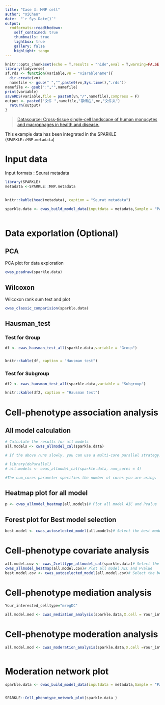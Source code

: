 ```yaml
---
title: "Case 3: MNP cell"
author: "XiChen"
date:  "`r Sys.Date()`"
output:
  rmdformats::readthedown:
    self_contained: true
    thumbnails: true
    lightbox: true
    gallery: false
    highlight: tango
---
```


```r
knitr::opts_chunk$set(echo = T,results = "hide",eval = T,warning=FALSE,message=FALSE)
library(tidyverse)
sf.rds <- function(variable,vn = "viarablename"){
  dir.create(vn)
  namefile <- gsub(" ","",paste0(vn,Sys.time(),".rds"))
namefile <- gsub(":","",namefile)
print(variable)
saveRDS(variable,file = paste0(vn,"/",namefile),compress = F)
output <- paste0("文件 ",namefile,"存储在",vn,"文件夹")
  return(output)
}


```

 


>[Datasource: Cross-tissue single-cell landscape of human monocytes and macrophages in health and disease.](https://www.cell.com/immunity/fulltext/S1074-7613(21)00293-4?_returnURL=https%3A%2F%2Flinkinghub.elsevier.com%2Fretrieve%2Fpii%2FS1074761321002934%3Fshowall%3Dtrue)


This example data has been integrated in the SPARKLE (`SPARKLE::MNP.metadata`)


# Input data

Input formats : Seurat metadata


```r
 
library(SPARKLE)
metadata <-SPARKLE::MNP.metadata 

 
knitr::kable(head(metadata), caption = "Seurat metadata")  

sparkle.data <- cwas_build_model_data(inputdata = metadata,Sample = "Patient.No",Phenotype = "Status",Celltype ="Clusters",Group ="Tissue",Subgroup = "Study.No",Control_label = "Healthy",Disease_label = "Cancer",selected_celltype = c("cDC1","mregDC","Macrophage-4"))
 

```

# Data exporlation (Optional)


## PCA

PCA plot for data exploration

```r
cwas_pcadraw(sparkle.data) 
```


## Wilcoxon 

Wilcoxon rank sum test and plot

```r

cwas_classic_comparision(sparkle.data)  

```

## Hausman_test{.tabset}

### Test for Group

```r


df <- cwas_hausman_test_all(sparkle.data,variable = "Group")


knitr::kable(df, caption = "Hausman test")  

```


### Test for Subgroup

```r


df2 <- cwas_hausman_test_all(sparkle.data,variable = "Subgroup")

knitr::kable(df2, caption = "Hausman test") 
```



#  Cell-phenotype association analysis

## All model calculation

```r


# Calculate the results for all models
all.models <- cwas_allmodel_cal(sparkle.data)

# If the above runs slowly, you can use a multi-core parallel strategy. 

# library(doParallel)
# all.models <- cwas_allmodel_cal(sparkle.data, num_cores = 4)

#The num_cores parameter specifies the number of cores you are using.

```

## Heatmap plot for all model


```r
p <- cwas_allmodel_heatmap(all.models)# Plot all model AIC and Pvalue
```
 


## Forest plot for Best model selection

```r

best.model <- cwas_autoselected_model(all.models)# Select the best model and plot


```




#  Cell-phenotype covariate analysis



```r


all.model.cov <- cwas_2celltype_allmodel_cal(sparkle.data)# Select the best model and plot
cwas_allmodel_heatmap(all.model.cov)# Plot all model AIC and Pvalue
best.model.cov <- cwas_autoselected_model(all.model.cov)# Select the best model and plot


```


#  Cell-phenotype mediation analysis

```r

Your_interested_celltype="mregDC"

all.model.med <- cwas_mediation_analysis(sparkle.data,X.cell = Your_interested_celltype,Best_model =best.model,method = "cell_mediate_cell" )# Select the best model and plot

```
 



#  Cell-phenotype moderation analysis



```r

all.model.mod <- cwas_moderation_analysis(sparkle.data,X.cell =Your_interested_celltype,Best_model =best.model,method = "cell_moderation_cell" )# Select the best model and plot



```



#  Moderation network plot

```r



sparkle.data <- cwas_build_model_data(inputdata = metadata,Sample = "Patient.No",Phenotype = "Status",Celltype ="Clusters",Group ="Tissue",Subgroup = "Study.No",Control_label = "Healthy",Disease_label = "Cancer",selected_celltype = c("cDC1","mregDC"))


SPARKLE::Cell_phenotype_network_plot(sparkle.data )

```
